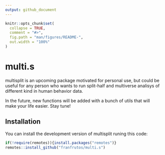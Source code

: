 ```yaml
---
output: github_document
---
```


<!-- README.md is generated from README.Rmd. Please edit that file -->

```r
knitr::opts_chunk$set(
  collapse = TRUE,
  comment = "#>",
  fig.path = "man/figures/README-",
  out.width = "100%"
)
```

# multi.s

<!-- badges: start -->
<!-- badges: end -->

multisplit is an upcoming package motivated for personal use, but could be useful for any person who wants to run split-half and multiverse analisys of different kind in human behavior data. 

In the future, new functions will be added with a bunch of utils that will make your life easier. Stay tune!


## Installation

You can install the development version of multisplit runing this code:

``` r
if(!require(remotes)){install.packages("remotes")}
remotes::install_github("franfrutos/multi.s")
```
